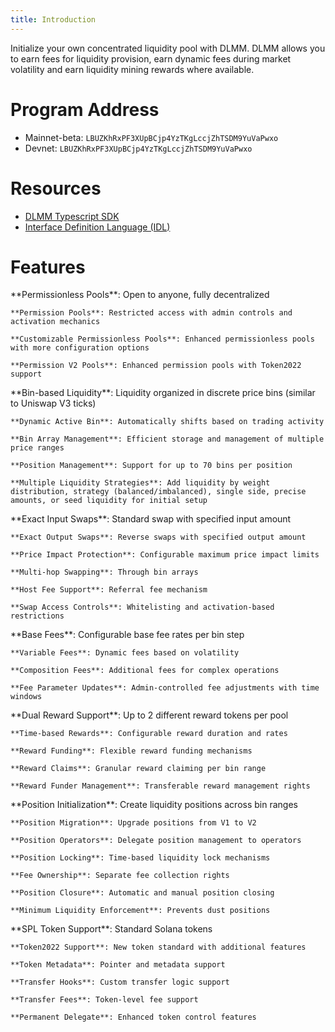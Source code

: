 ```yaml
---
title: Introduction
---
```


Initialize your own concentrated liquidity pool with DLMM. DLMM allows you to earn fees for liquidity provision, earn dynamic fees during market volatility and earn liquidity mining rewards where available.

# Program Address

- Mainnet-beta: `LBUZKhRxPF3XUpBCjp4YzTKgLccjZhTSDM9YuVaPwxo`
- Devnet: `LBUZKhRxPF3XUpBCjp4YzTKgLccjZhTSDM9YuVaPwxo`

# Resources

- [DLMM Typescript SDK](https://github.com/MeteoraAg/dlmm-sdk)
- [Interface Definition Language (IDL)](https://github.com/MeteoraAg/dlmm-sdk/blob/main/idls/dlmm.json)

# Features

<CardGroup cols={1}>
  <Card title="Multiple Pool Types" icon="layer-group" iconType="solid">
    **Permissionless Pools**: Open to anyone, fully decentralized
    
    **Permission Pools**: Restricted access with admin controls and activation mechanics
    
    **Customizable Permissionless Pools**: Enhanced permissionless pools with more configuration options
    
    **Permission V2 Pools**: Enhanced permission pools with Token2022 support
  </Card>
  
  <Card title="Concentrated Liquidity Management" icon="chart-line" iconType="solid">
    **Bin-based Liquidity**: Liquidity organized in discrete price bins (similar to Uniswap V3 ticks)
    
    **Dynamic Active Bin**: Automatically shifts based on trading activity
    
    **Bin Array Management**: Efficient storage and management of multiple price ranges
    
    **Position Management**: Support for up to 70 bins per position
    
    **Multiple Liquidity Strategies**: Add liquidity by weight distribution, strategy (balanced/imbalanced), single side, precise amounts, or seed liquidity for initial setup
  </Card>
  
  <Card title="Advanced Swap Features" icon="arrows-rotate" iconType="solid">
    **Exact Input Swaps**: Standard swap with specified input amount
    
    **Exact Output Swaps**: Reverse swaps with specified output amount
    
    **Price Impact Protection**: Configurable maximum price impact limits
    
    **Multi-hop Swapping**: Through bin arrays
    
    **Host Fee Support**: Referral fee mechanism
    
    **Swap Access Controls**: Whitelisting and activation-based restrictions
  </Card>
  
  <Card title="Dynamic Fee System" icon="calculator-simple" iconType="solid">
    **Base Fees**: Configurable base fee rates per bin step
    
    **Variable Fees**: Dynamic fees based on volatility
        
    **Composition Fees**: Additional fees for complex operations
    
    **Fee Parameter Updates**: Admin-controlled fee adjustments with time windows
  </Card>
  
  <Card title="Farming & Rewards System" icon="seedling" iconType="solid">
    **Dual Reward Support**: Up to 2 different reward tokens per pool
    
    **Time-based Rewards**: Configurable reward duration and rates
    
    **Reward Funding**: Flexible reward funding mechanisms
    
    **Reward Claims**: Granular reward claiming per bin range
    
    **Reward Funder Management**: Transferable reward management rights
  </Card>
  
  <Card title="Position Features" icon="location-dot" iconType="solid">
    **Position Initialization**: Create liquidity positions across bin ranges
    
    **Position Migration**: Upgrade positions from V1 to V2
    
    **Position Operators**: Delegate position management to operators
    
    **Position Locking**: Time-based liquidity lock mechanisms
    
    **Fee Ownership**: Separate fee collection rights
    
    **Position Closure**: Automatic and manual position closing
    
    **Minimum Liquidity Enforcement**: Prevents dust positions
  </Card>
  
  <Card title="Token Standard Support" icon="coins" iconType="solid">
    **SPL Token Support**: Standard Solana tokens
    
    **Token2022 Support**: New token standard with additional features
    
    **Token Metadata**: Pointer and metadata support
    
    **Transfer Hooks**: Custom transfer logic support
    
    **Transfer Fees**: Token-level fee support
    
    **Permanent Delegate**: Enhanced token control features
  </Card>
</CardGroup>